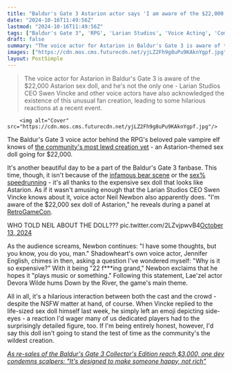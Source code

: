 ```yaml
---
title: "Baldur's Gate 3 Astarion actor says 'I am aware of the $22,000 sex doll' of his character: 'I have some thoughts'"
date: "2024-10-16T11:49:56Z"
lastmod: "2024-10-16T11:49:56Z"
tags: ["Baldur's Gate 3", 'RPG', 'Larian Studios', 'Voice Acting', 'Community', 'Sex Doll', 'Astarion']
draft: false
summary: "The voice actor for Astarion in Baldur's Gate 3 is aware of the $22,000 Astarion sex doll, and he's not the only one - Larian Studios CEO Swen Vincke and other voice actors have also acknowledged the existence of this unusual fan creation, leading to some hilarious reactions at a recent event."
images: ["https://cdn.mos.cms.futurecdn.net/yjLZ2Fh9g8uPu9KAknYgpf.jpg"]
layout: PostSimple
---
```

> The voice actor for Astarion in Baldur's Gate 3 is aware of the $22,000 Astarion sex doll, and he's not the only one - Larian Studios CEO Swen Vincke and other voice actors have also acknowledged the existence of this unusual fan creation, leading to some hilarious reactions at a recent event.


        <img alt="Cover" src="https://cdn.mos.cms.futurecdn.net/yjLZ2Fh9g8uPu9KAknYgpf.jpg"/>
        
The Baldur's Gate 3 voice actor behind the RPG's beloved pale vampire elf knows of [<u>the community's most lewd creation yet</u>](https://www.gamesradar.com/games/baldur-s-gate/baldurs-gate-3-boss-swen-vincke-catches-sight-of-the-rpg-communitys-most-lewd-creation-yet-a-usd20-000-life-sized-astarion-sex-doll/) - an Astarion-themed sex doll going for $22,000.

It's another beautiful day to be a part of the Baldur's Gate 3 fanbase. This time, though, it isn't because of the [<u>infamous bear scene</u>](https://www.gamesradar.com/games/baldur-s-gate/larian-studios-explains-how-the-infamous-bear-scene-changed-perceptions-toward-baldurs-gate-3-we-got-banned-on-tiktok/) or the [<u>sex% speedrunning</u>](https://www.gamesradar.com/baldurs-gate-3-horniest-speedrunning-category-is-heating-up/) - it's all thanks to the expensive sex doll that looks like Astarion. As if it wasn't amusing enough that the Larian Studios CEO Swen Vincke knows about it, voice actor Neil Newbon also apparently does. "I'm aware of the $22,000 sex doll of Astarion," he reveals during a panel at [<u>RetroGameCon</u>](https://x.com/iamjucie/status/1845523176459317400?s=19).

WHO TOLD NEIL ABOUT THE DOLL??? pic.twitter.com/2LZvjpwvB4[October 13, 2024](https://twitter.com/iamjucie/status/1845523176459317400)

As the audience screams, Newbon continues: "I have some thoughts, but you know, you do you, man." Shadowheart's own voice actor, Jennifer English, chimes in then, asking a question I've wondered myself: "Why is it so expensive?" With it being "22 f***ing grand," Newbon exclaims that he hopes it "plays music or something." Following this statement, Lae'zel actor Devora Wilde hums Down by the River, the game's main theme.

All in all, it's a hilarious interaction between both the cast and the crowd - despite the NSFW matter at hand, of course. When Vincke replied to the life-sized sex doll himself last week, he simply left an emoji depicting side-eyes - a reaction I'd wager many of us dedicated players had to the surprisingly detailed figure, too. If I'm being entirely honest, however, I'd say this doll isn't going to stand the test of time as the community's the wildest creation. 

[<u><em>As re-sales of the Baldur's Gate 3 Collector's Edition reach $3,000, one dev condemns scalpers: "It's designed to make someone happy, not rich"</em></u>](https://www.gamesradar.com/games/baldur-s-gate/as-re-sales-of-the-baldurs-gate-3-collectors-edition-reach-usd3-000-one-dev-condemns-scalpers-its-designed-to-make-someone-happy-not-rich/)
        